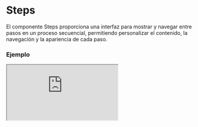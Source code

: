 # Steps

El componente Steps proporciona una interfaz para mostrar y navegar entre pasos en un proceso secuencial, permitiendo personalizar el contenido, la navegación y la apariencia de cada paso.


### Ejemplo

<Iframe
  minHeightIframe="30dvh"
  src="https://fenextjs-component-storybook.vercel.app/iframe.html?args=&id=steps-steps--index&viewMode=story"
/>

### Importacion

Para importar el componente Steps, se puede hacer desde fenextjs

```tsx copy
import { Steps } from "fenextjs";
```

### Parametros

| Parametro             | Tipo                                       | Requerido | Default    | Descripcion                                                                                          |
| --------------------- | ------------------------------------------ | --------- | ---------- | ---------------------------------------------------------------------------------------------------- |
| items                 | StepsItemProps[]                           | sí        | []         | Los elementos que representan cada paso, incluyendo el contenido, etiqueta, ícono y estado del paso. |
| defaultStep           | number                                     | no        | 0          | El paso mostrado inicialmente.                                                                       |
| step                  | number                                     | no        | undefined  | Define manualmente el paso mostrado.                                                                 |
| useArrowKey           | boolean                                    | no        | true       | Indica si se pueden usar las teclas de flecha para navegar entre los pasos.                          |
| btnPrev               | ReactNode                                  | no        | "Previous" | Contenido del botón de retroceso.                                                                    |
| btnNext               | ReactNode                                  | no        | "Next"     | Contenido del botón de avance.                                                                       |
| disabledBtnPrev       | boolean                                    | no        | false      | Deshabilita el botón de retroceso.                                                                   |
| disabledBtnNext       | boolean                                    | no        | false      | Deshabilita el botón de avance.                                                                      |
| onPrev                | (step: number) =\> Promise\<void\> \| void | no        | undefined  | Función que se ejecuta al hacer clic en el botón de retroceso.                                       |
| onNext                | (step: number) =\> Promise\<void\> \| void | no        | undefined  | Función que se ejecuta al hacer clic en el botón de avance.                                          |
| onSetStep             | (step: number) =\> void                    | no        | undefined  | Función que se ejecuta al establecer un nuevo paso.                                                  |
| stepPos               | 'top' \| 'left' \| 'right'                 | no        | 'left'     | Posición de la lista de pasos.                                                                       |
| showCurrentStepNStep  | boolean                                    | no        | false      | Muestra el paso actual junto al total de pasos.                                                      |
| useDogs               | boolean                                    | no        | false      | Indica si se debe utilizar un comportamiento especial (documentación adicional requerida).           |
| className             | string                                     | no        | ""         | Clase CSS para el contenedor del componente.                                                         |
| classNameContentSteps | string                                     | no        | ""         | Clase CSS para el contenedor de los pasos.                                                           |
| classNameListSteps    | string                                     | no        | ""         | Clase CSS para la lista de pasos.                                                                    |
| classNameContentItems | string                                     | no        | ""         | Clase CSS para los elementos de contenido.                                                           |
| classNameStep         | string                                     | no        | ""         | Clase CSS para cada paso.                                                                            |
| classNameStepActive   | string                                     | no        | ""         | Clase CSS para el paso activo.                                                                       |
| classNameItem         | string                                     | no        | ""         | Clase CSS para cada ítem.                                                                            |
| classNameItemActive   | string                                     | no        | ""         | Clase CSS para el ítem activo.                                                                       |
| classNameStepCircle   | string                                     | no        | ""         | Clase CSS para el círculo del paso.                                                                  |
| classNameStepLabel    | string                                     | no        | ""         | Clase CSS para la etiqueta del paso.                                                                 |
| classNameContentBtn   | string                                     | no        | ""         | Clase CSS para el contenedor de los botones de navegación.                                           |
| classNameBtn          | string                                     | no        | ""         | Clase CSS para los botones de navegación.                                                            |
| classNameBtnNext      | string                                     | no        | ""         | Clase CSS para el botón de avance.                                                                   |
| classNameBtnPrev      | string                                     | no        | ""         | Clase CSS para el botón de retroceso.                                                                |
| forceShowBtnPrev      | boolean                                    | no        | false      | Fuerza la visibilidad del botón de retroceso.                                                        |
| forceShowBtnNext      | boolean                                    | no        | false      | Fuerza la visibilidad del botón de avance.                                                           |

### StepsItemProps

Los items de step tienen su propios parametros:

| Parametro | Tipo                      | Descripción             |
| --------- | ------------------------- | ----------------------- |
| label     | ReactNode                 | Label del elemento.     |
| icon      | ReactNode                 | Icon del elemento.      |
| content   | ReactNode                 | Contenido del elemento. |
| status    | "none" \| "ok" \| "error" | Estatus del elemento.   |

### Storybook

Para ver el storybook del componente lo puede hacer con este [link](https://fenextjs-component-storybook.vercel.app/?path=/story/steps-steps--index)

### Usos

- Ejemplo básico

```tsx copy
<Steps
  items={[{ label: "Paso 1", content: <div>Contenido del Paso 1</div> }]}
/>
```

- Ejemplo con pasos personalizados

```tsx copy
<Steps
  items={[
    { label: "Inicio", content: <div>Contenido Inicio</div> },
    { label: "Fin", content: <div>Contenido Fin</div> },
  ]}
  stepPos="top"
/>
```

- Con botones deshabilitados

```tsx copy
<Steps disabledBtnPrev={true} disabledBtnNext={true} />
```
